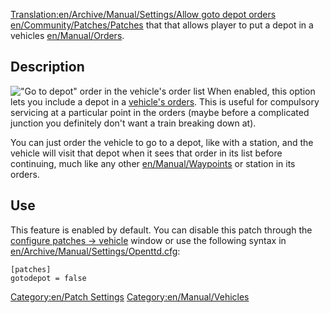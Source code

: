 [[Translation:en/Archive/Manual/Settings/Allow goto depot orders]]
[[Category:en/Patch Settings]]
[[Category:en/Manual/Vehicles]]
[[en/Community/Patches/Patches]] that that allows player to put a depot in a vehicles [[en/Manual/Orders]]. 

== Description ==
[[File:fr/Archive/Manual/Settings/Go To Depot.png|right|frame|"Go to depot" order in the vehicle's order list]]
When enabled, this option lets you include a depot in a [[en/Manual/Orders|vehicle's orders]]. This is useful for compulsory servicing at a particular point in the orders (maybe before a complicated junction you definitely don't want a train breaking down at).

You can just order the vehicle to go to a depot, like with a station, and the vehicle will visit that depot when it sees that order in its list before continuing, much like any other [[en/Manual/Waypoints]] or station in its orders.

== Use ==
This feature is enabled by default. You can disable this patch through the [[en/Archive/Manual/Settings/Configuring patches/Vehicles|configure patches -> vehicle]] window or use the following syntax in [[en/Archive/Manual/Settings/Openttd.cfg]]:
<pre>[patches]
gotodepot = false</pre>